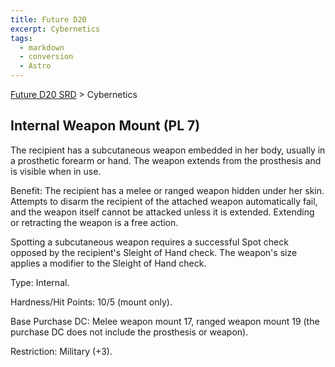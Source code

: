 ```yaml
---
title: Future D20
excerpt: Cybernetics
tags:
  - markdown
  - conversion
  - Astro
---
```






[Future D20 SRD]( / ) > Cybernetics




## Internal Weapon Mount (PL 7)


The recipient has a subcutaneous weapon embedded in her body, usually in a prosthetic forearm or hand. The weapon extends from the prosthesis and is visible when in use.


Benefit: The recipient has a melee or ranged weapon hidden under her skin. Attempts to disarm the recipient of the attached weapon automatically fail, and the weapon itself cannot be attacked unless it is extended. Extending or retracting the weapon is a free action.


Spotting a subcutaneous weapon requires a successful Spot check opposed by the recipient's Sleight of Hand check. The weapon's size applies a modifier to the Sleight of Hand check.


Type: Internal.


Hardness/Hit Points: 10/5 (mount only).


Base Purchase DC: Melee weapon mount 17, ranged weapon mount 19 (the purchase DC does not include the prosthesis or weapon).


Restriction: Military (+3).



